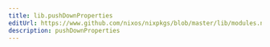 ```yaml
---
title: lib.pushDownProperties
editUrl: https://www.github.com/nixos/nixpkgs/blob/master/lib/modules.nix#L867C24
description: pushDownProperties
---
```




<LinkCard
    title="Contribute Now!"
    description="API Documentation is done in our source code"
    href="https://www.github.com/nixos/nixpkgs/blob/master/lib/modules.nix#L867C24"
/>

